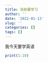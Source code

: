 ```yaml
---
title: 张航要学习
author: ''
date: '2022-01-13'
slug: ''
categories: []
tags: []
---
```


我今天要学英语

```r
print(1:10)
```
